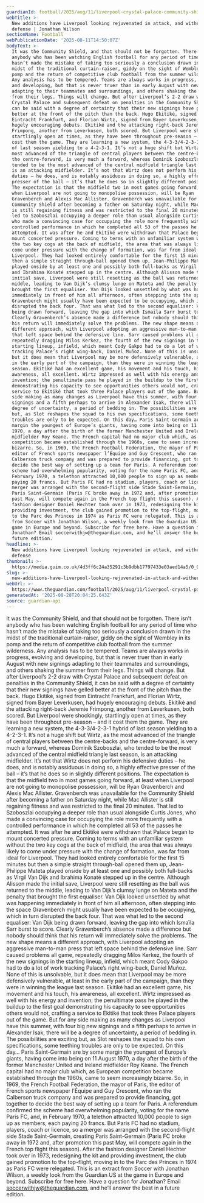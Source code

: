 ```yaml
---
guardianId: football/2025/aug/11/liverpool-crystal-palace-community-shield
webTitle: >-
  New additions have Liverpool looking rejuvenated in attack, and withered in
  defense | Jonathan Wilson
sectionName: Football
webPublicationDate: '2025-08-11T14:50:07Z'
bodyText: >-
  It was the Community Shield, and that should not be forgotten. There isn’t
  anybody who has been watching English football for any period of time who
  hasn’t made the mistake of taking too seriously a conclusion drawn in the
  midst of the traditional curtain-raiser, giddy on the sight of Wembley in its
  pomp and the return of competitive club football from the summer wilderness.
  Any analysis has to be tempered. Teams are always works in progress, evolving
  and developing, but that is never truer than in early August with new signings
  adapting to their teammates and surroundings, and others shaking the summer
  from their legs. Things will change. But after Liverpool’s 2-2 draw with
  Crystal Palace and subsequent defeat on penalties in the Community Shield, it
  can be said with a degree of certainty that their new signings have gelled
  better at the front of the pitch than the back. Hugo Ekitiké, signed from
  Eintracht Frankfurt, and Florian Wirtz, signed from Bayer Leverkusen, had
  hugely encouraging debuts. Ekitiké and the attacking right-back Jeremie
  Frimpong, another from Leverkusen, both scored. But Liverpool were shockingly,
  startlingly open at times, as they have been throughout pre-season – and it
  cost them the game. They are learning a new system, the 4-3-3/4-2-3-1 hybrid
  of last season yielding to a 4-2-3-1. It’s not a huge shift but Wirtz, as the
  most advanced of the triangle of central players between the centre-backs and
  the centre-forward, is very much a forward, whereas Dominik Szoboszlai, who
  tended to be the most advanced of the central midfield triangle last season,
  is an attacking midfielder. It’s not that Wirtz does not perform his defensive
  duties – he does, and is notably assiduous in doing so, a highly effective
  presser of the ball – it’s that he does so in slightly different positions.
  The expectation is that the midfield two in most games going forward, at least
  when Liverpool are not going to monopolise possession, will be Ryan
  Gravenberch and Alexis Mac Allister. Gravenberch was unavailable for the
  Community Shield after becoming a father on Saturday night, while Mac Allister
  is still regaining fitness and was restricted to the final 20 minutes. That
  led to Szoboszlai occupying a deeper role than usual alongside Curtis Jones,
  who made a convincing case for occupying the role more frequently with a
  controlled performance in which he completed all 53 of the passes he
  attempted. It was after he and Ekitiké were withdrawn that Palace began to
  mount concerted pressure. Coming to terms with an unfamiliar system without
  the two key cogs at the back of midfield, the area that was always likely to
  come under pressure with the change of formation, was far from ideal for
  Liverpool. They had looked entirely comfortable for the first 15 minutes but
  then a simple straight through-ball opened them up, Jean-Philippe Mateta
  played onside by at least one and possibly both full-backs as Virgil Van Dijk
  and Ibrahima Konaté stepped up in the centre. Although Alisson made the
  initial save, Liverpool were still resetting as the ball was returned to the
  middle, leading to Van Dijk’s clumsy lunge on Mateta and the penalty that
  brought the first equaliser. Van Dijk looked unsettled by what was happening
  immediately in front of him all afternoon, often stepping into the space
  Gravenberch might usually have been expected to be occupying, which in turn
  disrupted the back four. That was what led to the second equaliser: Van Dijk
  being drawn forward, leaving the gap into which Ismaïla Sarr burst to score.
  Clearly Gravenberch’s absence made a difference but nobody should think that
  his return will immediately solve the problems. The new shape means a
  different approach, with Liverpool adopting an aggressive man-to-man press
  that left space behind the defensive line. Sarr caused problems all game,
  repeatedly dragging Milos Kerkez, the fourth of the new signings in the
  starting lineup, infield, which meant Cody Gakpo had to do a lot of work
  tracking Palace’s right wing-back, Daniel Muñoz. None of this is unsolvable,
  but it does mean that Liverpool may be more defensively vulnerable, at least
  in the early part of the campaign, than they were in winning the league last
  season. Ekitiké had an excellent game, his movement and his touch, his
  awareness, all excellent. Wirtz impressed as well with his energy and
  invention; the penultimate pass he played in the buildup to the first goal
  demonstrating his capacity to see opportunities others would not, crafting a
  service to Ekitiké that took three Palace players out of the game. But for any
  side making as many changes as Liverpool have this summer, with four big new
  signings and a fifth perhaps to arrive in Alexander Isak, there will be a
  degree of uncertainty, a period of bedding in. The possibilities are exciting
  but, as Slot reshapes the squad to his own specifications, some teething
  troubles are only to be expected. On this day… Paris Saint-Germain are by some
  margin the youngest of Europe’s giants, having come into being on 11 August
  1970, a day after the birth of the former Manchester United and Ireland
  midfielder Roy Keane. The French capital had no major club which, as European
  competition became established through the 1960s, came to seem increasingly
  bizarre. So, in 1969, the French Football Federation, the mayor of Paris, the
  editor of French sports newspaper l’Équipe and Guy Crescent, who ran the
  Calberson truck company and was prepared to provide financing, got together to
  decide the best way of setting up a team for Paris. A referendum confirmed the
  scheme had overwhelming popularity, voting for the name Paris FC, and, in
  February 1970, a telethon attracted 10,000 people to sign up as members, each
  paying 20 francs. But Paris FC had no stadium, players, coach or licence, so a
  merger was arranged with the second-flight side Stade Saint-Germain, creating
  Paris Saint-Germain (Paris FC broke away in 1972 and, after promotion this
  past May, will compete again in the French top flight this season). After the
  fashion designer Daniel Hechter took over in 1973, redesigning the kit and
  providing investment, the club gained promotion to the top-flight, moving in
  to the Parc des Princes in 1974 as Paris FC were relegated. This is an extract
  from Soccer with Jonathan Wilson, a weekly look from the Guardian US at the
  game in Europe and beyond. Subscribe for free here. Have a question for
  Jonathan? Email soccerwithjw@theguardian.com, and he’ll answer the best in a
  future edition.
headline: >-
  New additions have Liverpool looking rejuvenated in attack, and withered in
  defense
thumbnail: >-
  https://media.guim.co.uk/4d3ff6c24a35291c3b9dbb17797433e03aed14a5/0_0_5000_4000/500.jpg
slug: >-
  new-additions-have-liverpool-looking-rejuvenated-in-attack-and-withered-in-defense-or-jonathan-wilson
webUrl: >-
  https://www.theguardian.com/football/2025/aug/11/liverpool-crystal-palace-community-shield
generatedAt: '2025-08-28T20:04:25.643Z'
source: guardian-api
---
```

It was the Community Shield, and that should not be forgotten. There isn’t anybody who has been watching English football for any period of time who hasn’t made the mistake of taking too seriously a conclusion drawn in the midst of the traditional curtain-raiser, giddy on the sight of Wembley in its pomp and the return of competitive club football from the summer wilderness. Any analysis has to be tempered. Teams are always works in progress, evolving and developing, but that is never truer than in early August with new signings adapting to their teammates and surroundings, and others shaking the summer from their legs. Things will change. But after Liverpool’s 2-2 draw with Crystal Palace and subsequent defeat on penalties in the Community Shield, it can be said with a degree of certainty that their new signings have gelled better at the front of the pitch than the back. Hugo Ekitiké, signed from Eintracht Frankfurt, and Florian Wirtz, signed from Bayer Leverkusen, had hugely encouraging debuts. Ekitiké and the attacking right-back Jeremie Frimpong, another from Leverkusen, both scored. But Liverpool were shockingly, startlingly open at times, as they have been throughout pre-season – and it cost them the game. They are learning a new system, the 4-3-3/4-2-3-1 hybrid of last season yielding to a 4-2-3-1. It’s not a huge shift but Wirtz, as the most advanced of the triangle of central players between the centre-backs and the centre-forward, is very much a forward, whereas Dominik Szoboszlai, who tended to be the most advanced of the central midfield triangle last season, is an attacking midfielder. It’s not that Wirtz does not perform his defensive duties – he does, and is notably assiduous in doing so, a highly effective presser of the ball – it’s that he does so in slightly different positions. The expectation is that the midfield two in most games going forward, at least when Liverpool are not going to monopolise possession, will be Ryan Gravenberch and Alexis Mac Allister. Gravenberch was unavailable for the Community Shield after becoming a father on Saturday night, while Mac Allister is still regaining fitness and was restricted to the final 20 minutes. That led to Szoboszlai occupying a deeper role than usual alongside Curtis Jones, who made a convincing case for occupying the role more frequently with a controlled performance in which he completed all 53 of the passes he attempted. It was after he and Ekitiké were withdrawn that Palace began to mount concerted pressure. Coming to terms with an unfamiliar system without the two key cogs at the back of midfield, the area that was always likely to come under pressure with the change of formation, was far from ideal for Liverpool. They had looked entirely comfortable for the first 15 minutes but then a simple straight through-ball opened them up, Jean-Philippe Mateta played onside by at least one and possibly both full-backs as Virgil Van Dijk and Ibrahima Konaté stepped up in the centre. Although Alisson made the initial save, Liverpool were still resetting as the ball was returned to the middle, leading to Van Dijk’s clumsy lunge on Mateta and the penalty that brought the first equaliser. Van Dijk looked unsettled by what was happening immediately in front of him all afternoon, often stepping into the space Gravenberch might usually have been expected to be occupying, which in turn disrupted the back four. That was what led to the second equaliser: Van Dijk being drawn forward, leaving the gap into which Ismaïla Sarr burst to score. Clearly Gravenberch’s absence made a difference but nobody should think that his return will immediately solve the problems. The new shape means a different approach, with Liverpool adopting an aggressive man-to-man press that left space behind the defensive line. Sarr caused problems all game, repeatedly dragging Milos Kerkez, the fourth of the new signings in the starting lineup, infield, which meant Cody Gakpo had to do a lot of work tracking Palace’s right wing-back, Daniel Muñoz. None of this is unsolvable, but it does mean that Liverpool may be more defensively vulnerable, at least in the early part of the campaign, than they were in winning the league last season. Ekitiké had an excellent game, his movement and his touch, his awareness, all excellent. Wirtz impressed as well with his energy and invention; the penultimate pass he played in the buildup to the first goal demonstrating his capacity to see opportunities others would not, crafting a service to Ekitiké that took three Palace players out of the game. But for any side making as many changes as Liverpool have this summer, with four big new signings and a fifth perhaps to arrive in Alexander Isak, there will be a degree of uncertainty, a period of bedding in. The possibilities are exciting but, as Slot reshapes the squad to his own specifications, some teething troubles are only to be expected. On this day… Paris Saint-Germain are by some margin the youngest of Europe’s giants, having come into being on 11 August 1970, a day after the birth of the former Manchester United and Ireland midfielder Roy Keane. The French capital had no major club which, as European competition became established through the 1960s, came to seem increasingly bizarre. So, in 1969, the French Football Federation, the mayor of Paris, the editor of French sports newspaper l’Équipe and Guy Crescent, who ran the Calberson truck company and was prepared to provide financing, got together to decide the best way of setting up a team for Paris. A referendum confirmed the scheme had overwhelming popularity, voting for the name Paris FC, and, in February 1970, a telethon attracted 10,000 people to sign up as members, each paying 20 francs. But Paris FC had no stadium, players, coach or licence, so a merger was arranged with the second-flight side Stade Saint-Germain, creating Paris Saint-Germain (Paris FC broke away in 1972 and, after promotion this past May, will compete again in the French top flight this season). After the fashion designer Daniel Hechter took over in 1973, redesigning the kit and providing investment, the club gained promotion to the top-flight, moving in to the Parc des Princes in 1974 as Paris FC were relegated. This is an extract from Soccer with Jonathan Wilson, a weekly look from the Guardian US at the game in Europe and beyond. Subscribe for free here. Have a question for Jonathan? Email soccerwithjw@theguardian.com, and he’ll answer the best in a future edition.
